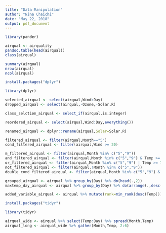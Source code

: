 ---
title: "Data Manipulation"
author: "Nina Chaichi"
date: "May 22, 2018"
output: pdf_document
---

```{r}
library(pander)
```

```{r}
airqual <- airquality
pandoc.table(head(airqual))
class(airqual)
```

```{r}
summary(airqual)
nrow(airqual)
ncol(airqual)
```

```{r}
install.packages("dplyr")
```

```{r}
library(dplyr)
```

```{r}
selected_airqual <- select(airqual,Wind:Day)
dropped_airqual <- select(airqual,-Ozone,-Solar.R)
```

```{r}
class_selction_airqual <- select_if(airqual,is.integer)
```

```{r}
reordered_airqual <- select(airqual,Wind:Day,everything())
```

```{r}
renamed_airqual <- dplyr::rename(airqual,Solar=Solar.R)
```

```{r}
filtered_airqual <- filter(airqual,Month=="5")
cond_filtered_airqual <- filter(airqual,Wind >= 20)
```

```{r}
m_filtered_airqual <- filter(airqual,Month %in% c("5","9"))
and_filtered_airqual <- filter(airqual,Month %in% c("5","9") & Temp >= 70)
or_filtered_airqual <- filter(airqual,Month %in% c("5","9") | Temp >= 70)
not_filtered_airqual <- filter(airqual,!Month %in% c("5","9"))
double_cond_filtered_airqual <- filter(airqual,Month %in% c("5","9") & Temp >= 70 & Temp <= 80)
```

```{r}
grouped_airqual <- airqual %>% group_by(Day) %>% do(head(.,2))
maxtemp_day_airqual <- airqual %>% group_by(Day) %>% do(arrange(.,desc(Temp))) %>% slice(1)
```

```{r}
added_variable_airqual <- airqual %>% mutate(rank=min_rank(desc(Temp))) %>% arrange(rank)
```

```{r}
install.packages("tidyr")
```

```{r}
library(tidyr)
```

```{r}
airqual_wide <- airqual %>% select(Temp:Day) %>% spread(Month,Temp)
airqual_long <- airqual_wide %>% gather(Month,Temp, 2:6)
```






